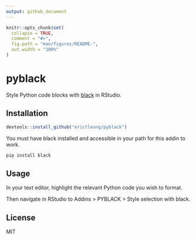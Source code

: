 ```yaml
---
output: github_document
---
```


<!-- README.md is generated from README.Rmd. Please edit that file -->

```r
knitr::opts_chunk$set(
  collapse = TRUE,
  comment = "#>",
  fig.path = "man/figures/README-",
  out.width = "100%"
)
```

# pyblack

<!-- badges: start -->
<!-- badges: end -->

Style Python code blocks with [black](https://github.com/psf/black) in RStudio.

## Installation

```r
devtools::install_github("erictleung/pyblack")
```

You must have black installed and accessible in your path for this addin to
work.

```bash
pip install black
```

## Usage

In your text editor, highlight the relevant Python code you wish to format.

Then navigate in RStudio to Addins > PYBLACK > Style selection with black.

## License

MIT
